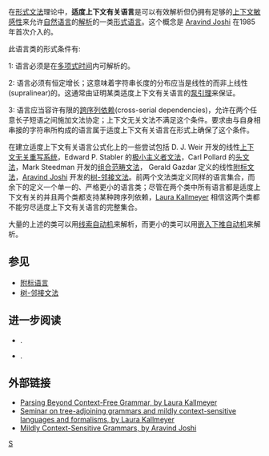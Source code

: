 在[[形式文法|形式文法]]理论中，'''适度上下文有关语言'''是可以有效解析但仍拥有足够的[[上下文有关语言|上下文敏感性]]来允许[[自然语言|自然语言]]的[[解析|解析]]的一类[[形式语言|形式语言]]。这个概念是 [[Aravind_Joshi|Aravind Joshi]] 在1985年首次介入的。

此语言类的形式条件有:

1: 语言必须是在[[多项式时间|多项式时间]]内可解析的。

2: 语言必须有恒定增长；这意味着字符串长度的分布应当是线性的而非上线性(supralinear)的。这通常由证明某类适度上下文有关语言的[[泵引理|泵引理]]来保证。

3: 语言应当容许有限的[[跨序列依赖|跨序列依赖]](cross-serial dependencies)，允许在两个任意长子短语之间施加文法协定；上下文无关文法不满足这个条件。要求由与自身相串接的字符串所构成的语言属于适度上下文有关语言在形式上确保了这个条件。

在建立适度上下文有关语言公式化上的一些尝试包括 D. J. Weir 开发的线性[[上下文无关重写系统|上下文无关重写系统]]，Edward P. Stabler 的[[极小主义者文法|极小主义者文法]]，Carl Pollard 的[[头文法|头文法]]，Mark Steedman 开发的[[组合范畴文法|组合范畴文法]]， Gerald Gazdar 定义的线性[[附标文法|附标文法]]，[[Aravind_Joshi|Aravind Joshi]] 开发的[[树-邻接文法|树-邻接文法]]。前两个文法类定义同样的语言集合，而余下的定义一个单一的、严格更小的语言类；尽管在两个类中所有语言都是适度上下文有关的并且两个类都支持某种跨序列依赖，[[Laura_Kallmeyer|Laura Kallmeyer]] 相信这两个类都不能穷尽适度上下文有关语言的完整集合。

大量的上述的类可以用[[线索自动机|线索自动机]]来解析，而更小的类可以用[[嵌入下推自动机|嵌入下推自动机]]来解析。

==参见==
*[[附标语言|附标语言]]
*[[树-邻接文法|树-邻接文法]]

==进一步阅读==
*{{Citation
 | last=Joshi
 | first=Aravind
 | author-link=Aravind Joshi
 | last2=Vijay-Shanker
 | first2=K.
 | last3=Weir
 | first3=David
 | year=1991
 | chapter=The Convergence of Mildly Context-Sensitive Grammar Formalisms
 | editor-last=Sells
 | editor-first=Peter
 | editor2-last=Shieber
 | editor2-first=Stuart
 | editor3-last=Wasow
 | editor3-first=Thomas
 | title=Foundational Issues in Natural Language Processing
 | publication-place=Cambridge, MA
 | publisher=MIT Press
 | pages=31–81
 | isbn =0-262-19303-5
 | url = http://repository.upenn.edu/cgi/viewcontent.cgi?article=1571&context=cis_reports
}}.

*{{Citation
 | last=Vijay-Shanker
 | first=K.
 | last2=Weir
 | first2=David
 | title=The Equivalence of Four Extensions of Context-Free Grammars
 | year=1994
 | journal=Mathematical Systems Theory
 | volume=27
 | number=6
 | pages=511–546
 | url = http://citeseer.ist.psu.edu/vijay-shanker94equivalence.html
 | issn = 0025-5661
}}.

==外部链接==
*[https://web.archive.org/web/20070929132825/http://www.sfb441.uni-tuebingen.de/emmy-noether-kallmeyer/parsing-seminar/ Parsing Beyond Context-Free Grammar, by Laura Kallmeyer]
*[https://web.archive.org/web/20070929174602/http://www.sfb441.uni-tuebingen.de/~lk/TAG-SEMINAR/ Seminar on tree-adjoining grammars and mildly context-sensitive languages and formalisms, by Laura Kallmeyer]
*[http://www.kornai.com/MatLing/mcsfin.pdf Mildly Context-Sensitive Grammars, by Aravind Joshi]

{{形式语言与形式文法}}
[[Category:形式语言|S]]